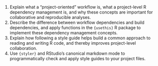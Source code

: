 1.  Explain what a "project-oriented" workflow is, what a project-level
    R dependency management is, and why these concepts are important for
    collaborative and reproducible analyses.
2.  Describe the difference between workflow dependencies and build
    dependencies, and apply functions in the `{usethis}` R package to
    implement these dependency management concepts.
3.  Explain how following a style guide helps build a common approach to
    reading and writing R code, and thereby improves project-level
    collaboration.
4.  Use `{styler}` and RStudio's canonical markdown mode to
    programmatically check and apply style guides to your project files.
